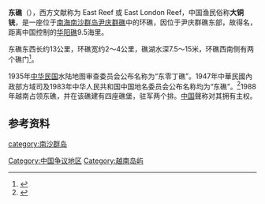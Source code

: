 {{Infobox Disputed Islands
| plural = yes
| name             =东礁
| image name       = East London Reef, Spratly Islands.png
| image caption    = 
| image size       = 
| locator map      = {{Location map+|Spratly Islands|float=center|width=300|caption=东礁的位置 
|places=
{{location map~ |Spratly Islands|marksize=6 |lat=8.828333|long=112.596667 
|label='''东礁
''' |position=bottom}}
}}
| map_custom       = 
| native name      = 
| native name link = 
| other_names         = 
| location         = [[南海|南海]]
| coordinates      = {{Coord|8|49|42|N|112|35|48|E|display=inline}}
| archipelago      = [[南沙群岛|南沙群岛]]
| total islands    = 
| major islands    = 
| area             =
| length           =13公里
| width            =2～4公里
| coastline        =
| highest mount    = 
| elevation        = 
| country = {{VNM}}
| country admin divisions title = 縣
| country admin divisions = [[慶和省|慶和省]][[長沙島縣|長沙島縣]]
| country claim = {{PRC}}
| country claim divisions title = 地級市
| country claim divisions = [[海南省|海南省]][[三沙市|三沙市]]
| country 1 claim = {{ROC}}
| country 1 claim divisions title = 直轄市
| country 1 claim divisions = [[高雄市|高雄市]][[旗津區|旗津區]]
| country 2 claim = {{PHL}}
| country 2 claim divisions title = 市
| country 2 claim divisions = [[巴拉望省|巴拉望省]][[卡拉揚市|卡拉揚市]]
| population       = 
| population as of = 
| density          = 
| ethnic groups    = 
| additional info  =
}}
'''东礁'''（{{vie|v=Đá Đông |hn=𥒥東}}），西方文献称为 East Reef 或 East London Reef，中国渔民俗称'''大铜铳'''，是一座位于[[南海|南海]][[南沙群岛|南沙群岛]][[尹庆群礁|尹庆群礁]]中的环礁，因位于尹庆群礁东部，故得名，距离中国控制的[[华阳礁|华阳礁]]9.5海里。

东礁东西长约13公里，环礁宽约2～4公里，礁湖水深7.5～15米，环礁西南侧有两个礁门<ref>{{Cite web |url=http://www.nansha.org.cn/islandsdatabase/3/246_dong_jiao.html |title=南沙群岛在线 |access-date=2011-06-18 |archive-date=2020-09-28 |archive-url=https://web.archive.org/web/20200928184200/https://www.nansha.org.cn/islandsdatabase/3/246_dong_jiao.html }}</ref>。

1935年[[中华民国|中华民国]]水陆地图审查委员会公布名称为“东零丁礁”。1947年中華民國內政部方域司及1983年中华人民共和国中国地名委员会公布名称均为“东礁”。<ref>{{Cite journal|title=文化生态学视角下的南海诸岛地名文化|author=赵静|url=http://www.rddl.com.cn/CN/abstract/abstract2806.shtml|journal=熱帶地理|issue=6|doi=|others=|year=2016|volume=36|page=1048|pmid=|access-date=2018-08-19|archive-date=2018-07-26|archive-url=https://web.archive.org/web/20180726201600/http://www.rddl.com.cn/CN/abstract/abstract2806.shtml|dead-url=yes}}</ref>1988年越南占领东礁，并在该礁建有四座礁堡，驻军两个排。[[中国|中国]]聲称对其拥有主权。

==参考资料==
{{reflist}}

{{South China Sea Islands}}

[[Category:中国争议地区|Category:中国争议地区]]
[[Category:越南岛屿|Category:越南岛屿]]
[[category:南沙群岛|category:南沙群岛]]